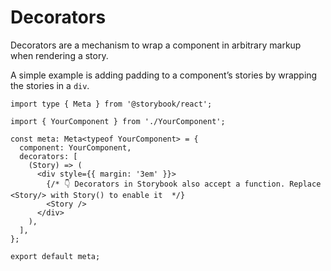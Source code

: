 # Decorators

Decorators are a mechanism to wrap a component in arbitrary markup when rendering a story.

A simple example is adding padding to a component’s stories by wrapping the stories in a `div`. 

```tsx
import type { Meta } from '@storybook/react';

import { YourComponent } from './YourComponent';

const meta: Meta<typeof YourComponent> = {
  component: YourComponent,
  decorators: [
    (Story) => (
      <div style={{ margin: '3em' }}>
        {/* 👇 Decorators in Storybook also accept a function. Replace <Story/> with Story() to enable it  */}
        <Story />
      </div>
    ),
  ],
};

export default meta;
```

